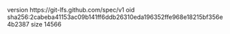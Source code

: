 version https://git-lfs.github.com/spec/v1
oid sha256:2cabeba41153ac09b141ff6ddb26310eda196352ffe968e18215bf356e4b2387
size 14566
